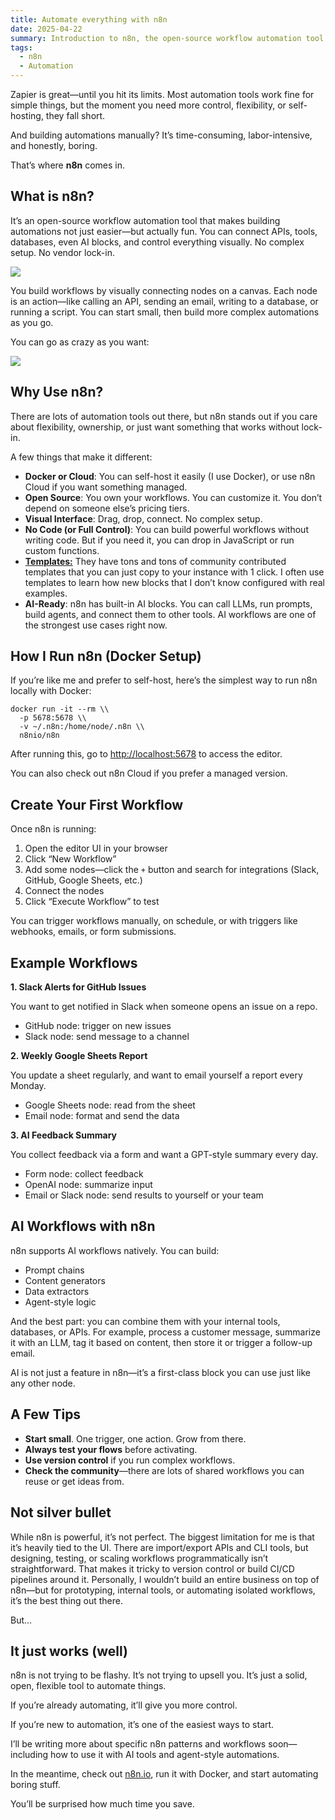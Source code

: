 ```yaml
---
title: Automate everything with n8n
date: 2025-04-22
summary: Introduction to n8n, the open-source workflow automation tool
tags:
  - n8n
  - Automation
---
```


Zapier is great—until you hit its limits. Most automation tools work fine for simple things, but the moment you need more control, flexibility, or self-hosting, they fall short.

And building automations manually? It’s time-consuming, labor-intensive, and honestly, boring.

That’s where **n8n** comes in.

## What is n8n?

It’s an open-source workflow automation tool that makes building automations not just easier—but actually fun. You can connect APIs, tools, databases, even AI blocks, and control everything visually. No complex setup. No vendor lock-in.

![](https://mfyz.com/wp-content/uploads/2025/04/n8n.png.webp)

You build workflows by visually connecting nodes on a canvas. Each node is an action—like calling an API, sending an email, writing to a database, or running a script. You can start small, then build more complex automations as you go.

You can go as crazy as you want:

![](https://mfyz.com/wp-content/uploads/2025/04/n8n-crazy-workflow.png.webp)

## Why Use n8n?

There are lots of automation tools out there, but n8n stands out if you care about flexibility, ownership, or just want something that works without lock-in.

A few things that make it different:

-   **Docker or Cloud**: You can self-host it easily (I use Docker), or use n8n Cloud if you want something managed.
-   **Open Source**: You own your workflows. You can customize it. You don’t depend on someone else’s pricing tiers.
-   **Visual Interface**: Drag, drop, connect. No complex setup.
-   **No Code (or Full Control)**: You can build powerful workflows without writing code. But if you need it, you can drop in JavaScript or run custom functions.
-   [**Templates:**](https://n8n.io/workflows/) They have tons and tons of community contributed templates that you can just copy to your instance with 1 click. I often use templates to learn how new blocks that I don’t know configured with real examples.
-   **AI-Ready**: n8n has built-in AI blocks. You can call LLMs, run prompts, build agents, and connect them to other tools. AI workflows are one of the strongest use cases right now.

## How I Run n8n (Docker Setup)

If you’re like me and prefer to self-host, here’s the simplest way to run n8n locally with Docker:

```
docker run -it --rm \\
  -p 5678:5678 \\
  -v ~/.n8n:/home/node/.n8n \\
  n8nio/n8n
```

After running this, go to [](http://localhost:5678/)[http://localhost:5678](http://localhost:5678/) to access the editor.

You can also check out n8n Cloud if you prefer a managed version.

## Create Your First Workflow

Once n8n is running:

1.  Open the editor UI in your browser
2.  Click “New Workflow”
3.  Add some nodes—click the `+` button and search for integrations (Slack, GitHub, Google Sheets, etc.)
4.  Connect the nodes
5.  Click “Execute Workflow” to test

You can trigger workflows manually, on schedule, or with triggers like webhooks, emails, or form submissions.

## Example Workflows

**1\. Slack Alerts for GitHub Issues**

You want to get notified in Slack when someone opens an issue on a repo.

-   GitHub node: trigger on new issues
-   Slack node: send message to a channel

**2\. Weekly Google Sheets Report**

You update a sheet regularly, and want to email yourself a report every Monday.

-   Google Sheets node: read from the sheet
-   Email node: format and send the data

**3\. AI Feedback Summary**

You collect feedback via a form and want a GPT-style summary every day.

-   Form node: collect feedback
-   OpenAI node: summarize input
-   Email or Slack node: send results to yourself or your team

## AI Workflows with n8n

n8n supports AI workflows natively. You can build:

-   Prompt chains
-   Content generators
-   Data extractors
-   Agent-style logic

And the best part: you can combine them with your internal tools, databases, or APIs. For example, process a customer message, summarize it with an LLM, tag it based on content, then store it or trigger a follow-up email.

AI is not just a feature in n8n—it’s a first-class block you can use just like any other node.

## A Few Tips

-   **Start small**. One trigger, one action. Grow from there.
-   **Always test your flows** before activating.
-   **Use version control** if you run complex workflows.
-   **Check the community**—there are lots of shared workflows you can reuse or get ideas from.

## Not silver bullet

While n8n is powerful, it’s not perfect. The biggest limitation for me is that it’s heavily tied to the UI. There are import/export APIs and CLI tools, but designing, testing, or scaling workflows programmatically isn’t straightforward. That makes it tricky to version control or build CI/CD pipelines around it. Personally, I wouldn’t build an entire business on top of n8n—but for prototyping, internal tools, or automating isolated workflows, it’s the best thing out there.

But…

## It just works (well)

n8n is not trying to be flashy. It’s not trying to upsell you. It’s just a solid, open, flexible tool to automate things.

If you’re already automating, it’ll give you more control.

If you’re new to automation, it’s one of the easiest ways to start.

I’ll be writing more about specific n8n patterns and workflows soon—including how to use it with AI tools and agent-style automations.

In the meantime, check out [n8n.io](https://n8n.io/), run it with Docker, and start automating boring stuff.

You’ll be surprised how much time you save.
